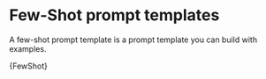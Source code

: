 
# Few-Shot prompt templates

A few-shot prompt template is a prompt template you can build with examples.

<CodeBlock language="typescript">{FewShot}</CodeBlock>
